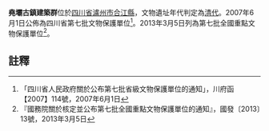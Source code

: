 {{msg:四川省文物保護單位
|名稱 = 堯壩古鎮建築群
|編號 = 96
|圖片 = 
|級別 = S7
|分類 = 
|時代 = [[清代|清代]]
|地点 = [[四川省|四川省]][[瀘州市|瀘州市]][[合江縣|合江縣]]
|坐標 =
|登錄 = 2007年6月1日
}}
{{msg:四川省文物保護單位
|名稱 = 堯壩鎮古建築群
|編號 = 1328
|圖片 = 
|級別 = 107
|分類 = 
|時代 = 明至清
|地点 = [[四川省|四川省]][[瀘州市|瀘州市]][[合江縣|合江縣]]
|坐標 =
|登錄 = 2013年3月5日
}}
'''堯壩古鎮建築群'''位於[[四川省|四川省]][[瀘州市|瀘州市]][[合江縣|合江縣]]，文物遺址年代判定為[[清代|清代]]。2007年6月1日公佈為四川省第七批文物保護單位<ref>「四川省人民政府關於公布第七批省級文物保護單位的通知」，川府函【2007】114號，2007年6月1日</ref>。2013年3月5日列為第七批全國重點文物保護單位<ref>『國務院關於核定並公布第七批全國重點文物保護單位的通知』，國發〔2013〕13號，2013年3月5日</ref>。
==註釋==
{{reflist}}
{{文物保護單位小作品}}
{{四川全國重點文物保護單位}}